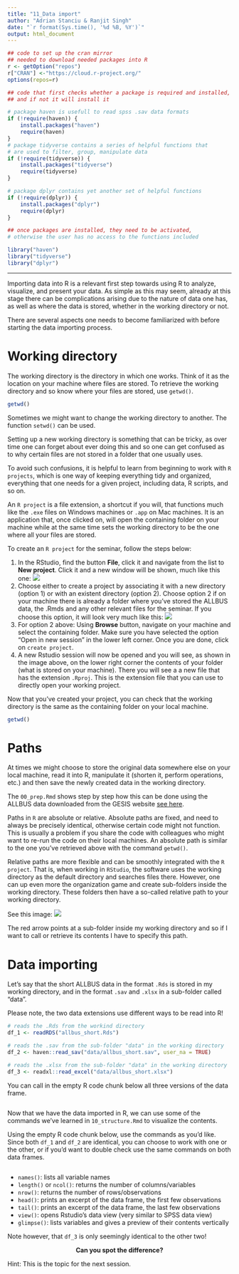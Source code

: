 ```yaml
---
title: "11_Data import"
author: "Adrian Stanciu & Ranjit Singh"
date: "`r format(Sys.time(), '%d %B, %Y')`"
output: html_document
---
```



```r
## code to set up the cran mirror
## needed to download needed packages into R
r <- getOption("repos")
r["CRAN"] <-"https://cloud.r-project.org/"
options(repos=r)

## code that first checks whether a package is required and installed,
## and if not it will install it 

# package haven is usefull to read spss .sav data formats
if (!require(haven)) {
    install.packages("haven")
    require(haven)
}
# package tidyverse contains a series of helpful functions that 
# are used to filter, group, manipulate data
if (!require(tidyverse)) {
    install.packages("tidyverse")
    require(tidyverse)
}

# package dplyr contains yet another set of helpful functions
if (!require(dplyr)) {
    install.packages("dplyr")
    require(dplyr)
}

## once packages are installed, they need to be activated,
# otherwise the user has no access to the functions included

library("haven")
library("tidyverse")
library("dplyr")
```

___
Importing data into R is a relevant first step towards using R to analyze, visualize, and present your data. As simple as this may seem, already at this stage there can be complications arising due to the nature of data one has, as well as where the data is stored, whether in the working directory or not. 

There are several aspects one needs to become familiarized with before starting the data importing process. 

# Working directory

The working directory is the directory in which one works. Think of it as the location on your machine where files are stored. To retrieve the working directory and so know where your files are stored, use `getwd()`.

<!---NOTE: the results will be different for each of us as we all have a different working directory,
that is, our files and folders have different names and are stored uniquely on our machines--->

```r
getwd()
```

Sometimes we might want to change the working directory to another. The function `setwd()` can be used. 

<!--- #RS# important point here: setwd() works really badly in RMDs and can cause lots of strange bugs
With RMD files, I would always work in relation to the RMD file.
Or, as you say, in relation to a project or package.
--->

Setting up a new working directory is something that can be tricky, as over time one can forget about ever doing this and so one can get confused as to why certain files are not stored in a folder that one usually uses. 

To avoid such confusions, it is helpful to learn from beginning to work with `R projects`, which is one way of keeping everything tidy and organized, everything that one needs for a given project, including data, R scripts, and so on. 

An `R project` is a file extension, a shortcut if you will, that functions much like the `.exe` files on Windows machines or `.app` on Mac machines. It is an application that, once clicked on, will open the containing folder on your machine while at the same time sets the working directory to be the one where all your files are stored. 

To create an `R project` for the seminar, follow the steps below:

1. In the RStudio, find the button **File**, click it and navigate from the list to **New project**. Click it and a new window will be shown, much like this one: ![](img/rproj_1.png)
2. Choose either to create a project by associating it with a new directory (option 1) or with an existent directory (option 2). Choose option 2 if on your machine there is already a folder where you've stored the ALLBUS data, the .Rmds and any other relevant files for the seminar. If you choose this option, it will look very much like this: ![](img/rproj_2.png)
3. For option 2 above: Using **Browse** button, navigate on your machine and select the containing folder. Make sure you have selected the option "Open in new session" in the lower left corner. Once you are done, click on `create project`. 
4. A new Rstudio session will now be opened and you will see, as shown in the image above, on the lower right corner the contents of your folder (what is stored on your machine). There you will see a a new file that has the extension `.Rproj`. This is the extension file that you can use to directly open your working project. 

Now that you've created your project, you can check that the working directory is the same as the containing folder on your local machine. 

```r
getwd()
```

# Paths

At times we might choose to store the original data somewhere else on your local machine, read it into R, manipulate it (shorten it, perform operations, etc.) and then save the newly created data in the working directory. 

The `00_prep.Rmd` shows step by step how this can be done using the ALLBUS data downloaded from the GESIS website [see here](https://search.gesis.org/research_data/ZA5273).

Paths in `R` are absolute or relative. Absolute paths are fixed, and need to always be precisely identical, otherwise certain code might not function. This is usually a problem if you share the code with colleagues who might want to re-run the code on their local machines. An absolute path is similar to the one you've retrieved above with the command `getwd()`.

Relative paths are more flexible and can be smoothly integrated with the `R project`. That is, when working in `RStudio`, the software uses the working directory as the default directory and searches files there. However, one can up even more the organization game and create sub-folders inside the working directory. These folders then have a so-called relative path to your working directory. 

See this image: ![](img/relative_path.png)

The red arrow points at a sub-folder inside my working directory and so if I want to call or retrieve its contents I have to specify this path. 

# Data importing

Let's say that the short ALLBUS data in the format `.Rds` is stored in my working directory, and in the format `.sav` and `.xlsx` in a sub-folder called "data".

Please note, the two data extensions use different ways to be read into R!

```r
# reads the .Rds from the workind directory
df_1 <- readRDS("allbus_short.Rds")

# reads the .sav from the sub-folder "data" in the working directory
df_2 <- haven::read_sav("data/allbus_short.sav", user_na = TRUE)

# reads the .xlsx from the sub-folder "data" in the working directory
df_3 <- readxl::read_excel("data/allbus_short.xlsx")
```

You can call in the empty R code chunk below all three versions of the data frame.

```r

```

Now that we have the data imported in R, we can use some of the commands we've learned in `10_structure.Rmd` to visualize the contents.

Using the empty R code chunk below, use the commands as you'd like. Since both `df_1` and `df_2` are identical, you can choose to work with one or the other, or if you'd want to double check use the same commands on both data frames.

```r

```

- `names()`: lists all variable names
- `length()` or `ncol()`: returns the number of columns/variables
- `nrow()`: returns the number of rows/observations
- `head()`: prints an excerpt of the data frame, the first few observations
- `tail()`: prints an excerpt of the data frame, the last few observations
- `view()`: opens Rstudio's data view (very similar to SPSS data view)
- `glimpse()`: lists variables and gives a preview of their contents vertically

Note however, that `df_3` is only seemingly identical to the other two!

<!---the text between <center> and </center> is still regular text in Rmarkdown,
but the difference from the text we've seen so far is that this one uses also html formatting,
which is the two center words.

html formatting is common for improving page structuring or enhancing visualization. 
This however only works when knitting an Rmarkdown as html.--->

<!---knitting in Rmarkdown is a way to automatically transform the contents written in the Rmarkdown document into different formats, such as html (for internat usability), word documents, pdf documents, and so on. Note however, that depending on which format you want to knit, there might be different rules/hidden commands or code you need to use to make the final file look the way you want it to look.

As a start, google "Rmarkdown knit into pdf" or "Rmarkdown knit into html" and see the differences.--->

<center>

**Can you spot the difference?**

</center>

Hint: This is the topic for the next session.


